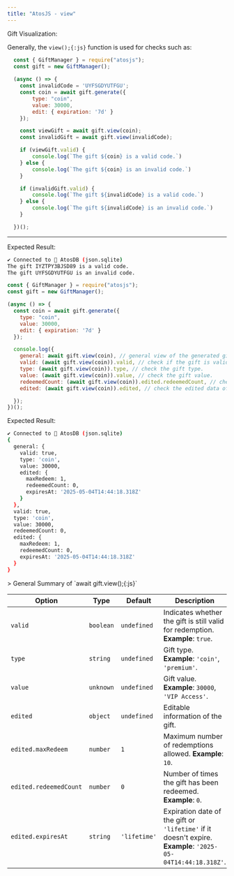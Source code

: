 ```yaml
---
title: "AtosJS - view"
---
```



<Callout type=".">
<div style={{ display: 'flex', alignItems: 'center', gap: '0.5rem', fontSize: '1rem', fontWeight: 'bold' }}>
  <FaGifts size="1rem" />
  <span>Gift Visualization:</span>
</div>

Generally, the `view();{:js}` function is used for checks such as:

```javascript filename="index.js" showLineNumbers copy
  const { GiftManager } = require("atosjs");
  const gift = new GiftManager();
  
  (async () => {
    const invalidCode = 'UYFSGDYUTFGU';
    const coin = await gift.generate({
        type: "coin",
        value: 30000,
        edit: { expiration: '7d' }
    });

    const viewGift = await gift.view(coin);
    const invalidGift = await gift.view(invalidCode);

    if (viewGift.valid) {
        console.log(`The gift ${coin} is a valid code.`)
    } else {
        console.log(`The gift ${coin} is an invalid code.`)
    }

    if (invalidGift.valid) {
        console.log(`The gift ${invalidCode} is a valid code.`)
    } else {
        console.log(`The gift ${invalidCode} is an invalid code.`)
    }

  })();
```

---

<div style={{ display: 'flex', alignItems: 'center', gap: '0.5rem', fontSize: '1rem', fontWeight: 'bold' }}>
  <FaFileCircleCheck  size="1rem" />
  <span>Expected Result:</span>
</div>

```bash filename="Terminal"
✔ Connected to 🚀 AtosDB (json.sqlite)                                                                                                             3:20:09 PM
The gift IYZTPY3BJSD89 is a valid code.
The gift UYFSGDYUTFGU is an invalid code.
```

</Callout>

```javascript filename="index.js" showLineNumbers copy
const { GiftManager } = require("atosjs");
const gift = new GiftManager();

(async () => {
  const coin = await gift.generate({
    type: "coin",
    value: 30000,
    edit: { expiration: '7d' }
  });

  console.log({
    general: await gift.view(coin), // general view of the generated gift.
    valid: (await gift.view(coin)).valid, // check if the gift is valid.
    type: (await gift.view(coin)).type, // check the gift type.
    value: (await gift.view(coin)).value, // check the gift value.
    redeemedCount: (await gift.view(coin)).edited.redeemedCount, // check how many times the gift has been redeemed.
    edited: (await gift.view(coin)).edited, // check the edited data of the gift.

  });
})();
```

<Callout type=".">
<div style={{ display: 'flex', alignItems: 'center', gap: '0.5rem', fontSize: '1rem', fontWeight: 'bold' }}>
  <FaPlugCircleCheck size="1rem" />
  <span>Expected Result:</span>
</div>

```bash filename="Terminal"
✔ Connected to 🚀 AtosDB (json.sqlite)                                                                                                             2:44:18 AM
{
  general: {
    valid: true,
    type: 'coin',
    value: 30000,
    edited: {
      maxRedeem: 1,
      redeemedCount: 0,
      expiresAt: '2025-05-04T14:44:18.318Z'
    }
  },
  valid: true,
  type: 'coin',
  value: 30000,
  redeemedCount: 0,
  edited: {
    maxRedeem: 1,
    redeemedCount: 0,
    expiresAt: '2025-05-04T14:44:18.318Z'
  }
}
```

</Callout>

<Callout type=".">
> General Summary of `await gift.view();{:js}`
</Callout>

| Option                 | Type      | Default      | Description                                                                                                  |
| ---------------------- | --------- | ------------ | ------------------------------------------------------------------------------------------------------------ |
| `valid`                | `boolean` | `undefined`  | Indicates whether the gift is still valid for redemption. **Example**: `true`.                               |
| `type`                 | `string`  | `undefined`  | Gift type. **Example**: `'coin'`, `'premium'`.                                                               |
| `value`                | `unknown` | `undefined`  | Gift value. **Example**: `30000`, `'VIP Access'`.                                                            |
| `edited`               | `object`  | `undefined`  | Editable information of the gift.                                                                            |
| `edited.maxRedeem`     | `number`  | `1`          | Maximum number of redemptions allowed. **Example**: `10`.                                                    |
| `edited.redeemedCount` | `number`  | `0`          | Number of times the gift has been redeemed. **Example**: `0`.                                                |
| `edited.expiresAt`     | `string`  | `'lifetime'` | Expiration date of the gift or `'lifetime'` if it doesn't expire. **Example**: `'2025-05-04T14:44:18.318Z'`. |
